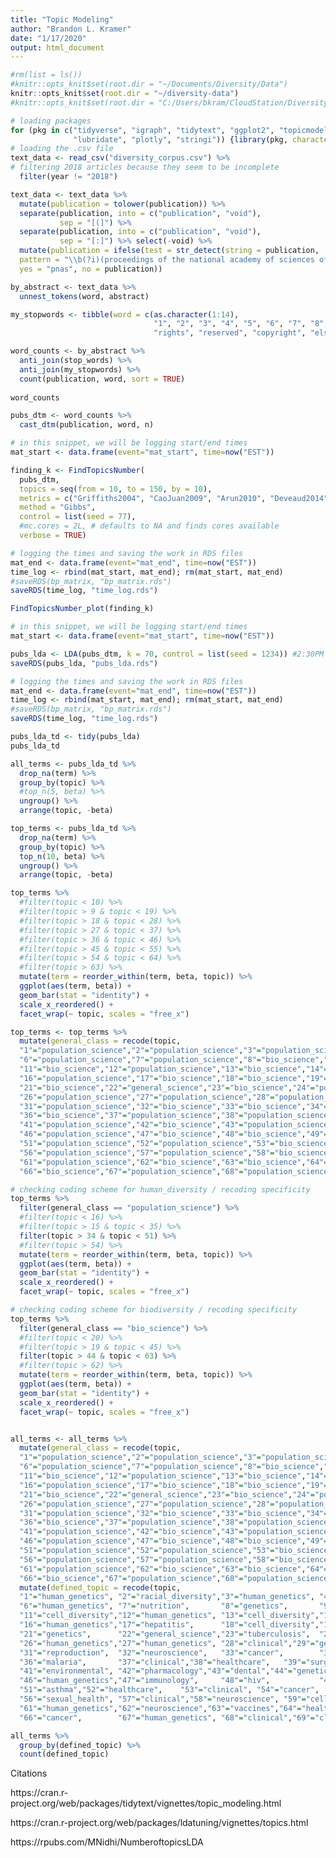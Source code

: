 ```yaml
---
title: "Topic Modeling"
author: "Brandon L. Kramer"
date: "1/17/2020"
output: html_document
---
```


```r
#rm(list = ls())
#knitr::opts_knit$set(root.dir = "~/Documents/Diversity/Data")
knitr::opts_knit$set(root.dir = "~/diversity-data")
#knitr::opts_knit$set(root.dir = "C:/Users/bkram/CloudStation/Diversity/Data")
```

```r
# loading packages 
for (pkg in c("tidyverse", "igraph", "tidytext", "ggplot2", "topicmodels", "tm", #"ldatuning", 
              "lubridate", "plotly", "stringi")) {library(pkg, character.only = TRUE)}
# loading the .csv file 
text_data <- read_csv("diversity_corpus.csv") %>% 
# filtering 2018 articles because they seem to be incomplete 
  filter(year != "2018") 

```

```r

text_data <- text_data %>% 
  mutate(publication = tolower(publication)) %>% 
  separate(publication, into = c("publication", "void"), 
           sep = "[(]") %>% 
  separate(publication, into = c("publication", "void"), 
           sep = "[:]") %>% select(-void) %>%
  mutate(publication = ifelse(test = str_detect(string = publication, 
  pattern = "\\b(?i)(proceedings of the national academy of sciences of the united states of america)\\b"), 
  yes = "pnas", no = publication)) 

by_abstract <- text_data %>% 
  unnest_tokens(word, abstract)

my_stopwords <- tibble(word = c(as.character(1:14), 
                                "1", "2", "3", "4", "5", "6", "7", "8", "9", "10", 
                                "rights", "reserved", "copyright", "elsevier"))

word_counts <- by_abstract %>% 
  anti_join(stop_words) %>% 
  anti_join(my_stopwords) %>% 
  count(publication, word, sort = TRUE)
  
word_counts

pubs_dtm <- word_counts %>%
  cast_dtm(publication, word, n)
```

```r

# in this snippet, we will be logging start/end times 
mat_start <- data.frame(event="mat_start", time=now("EST"))

finding_k <- FindTopicsNumber(
  pubs_dtm,
  topics = seq(from = 10, to = 150, by = 10),
  metrics = c("Griffiths2004", "CaoJuan2009", "Arun2010", "Deveaud2014"),
  method = "Gibbs",
  control = list(seed = 77),
  #mc.cores = 2L, # defaults to NA and finds cores available 
  verbose = TRUE)

# logging the times and saving the work in RDS files 
mat_end <- data.frame(event="mat_end", time=now("EST"))
time_log <- rbind(mat_start, mat_end); rm(mat_start, mat_end)
#saveRDS(bp_matrix, "bp_matrix.rds")
saveRDS(time_log, "time_log.rds")

FindTopicsNumber_plot(finding_k)

```


```r
# in this snippet, we will be logging start/end times 
mat_start <- data.frame(event="mat_start", time=now("EST"))

pubs_lda <- LDA(pubs_dtm, k = 70, control = list(seed = 1234)) #2:30PM - 
saveRDS(pubs_lda, "pubs_lda.rds")

# logging the times and saving the work in RDS files 
mat_end <- data.frame(event="mat_end", time=now("EST"))
time_log <- rbind(mat_start, mat_end); rm(mat_start, mat_end)
#saveRDS(bp_matrix, "bp_matrix.rds")
saveRDS(time_log, "time_log.rds")

```

```r

pubs_lda_td <- tidy(pubs_lda)
pubs_lda_td

all_terms <- pubs_lda_td %>%
  drop_na(term) %>% 
  group_by(topic) %>%
  #top_n(5, beta) %>%
  ungroup() %>%
  arrange(topic, -beta)

top_terms <- pubs_lda_td %>%
  drop_na(term) %>% 
  group_by(topic) %>%
  top_n(10, beta) %>%
  ungroup() %>%
  arrange(topic, -beta)

top_terms %>%
  #filter(topic < 10) %>% 
  #filter(topic > 9 & topic < 19) %>% 
  #filter(topic > 18 & topic < 28) %>% 
  #filter(topic > 27 & topic < 37) %>% 
  #filter(topic > 36 & topic < 46) %>% 
  #filter(topic > 45 & topic < 55) %>% 
  #filter(topic > 54 & topic < 64) %>%
  #filter(topic > 63) %>% 
  mutate(term = reorder_within(term, beta, topic)) %>%
  ggplot(aes(term, beta)) +
  geom_bar(stat = "identity") +
  scale_x_reordered() +
  facet_wrap(~ topic, scales = "free_x")

```

```r

top_terms <- top_terms %>% 
  mutate(general_class = recode(topic, 
  "1"="population_science","2"="population_science","3"="population_science","4"="population_science","5"="bio_science",
  "6"="population_science","7"="population_science","8"="bio_science","9"="bio_science","10"="population_science",
  "11"="bio_science","12"="population_science","13"="bio_science","14"="bio_science","15"="population_science",
  "16"="population_science","17"="bio_science","18"="bio_science","19"="bio_science","20"="population_science",
  "21"="bio_science","22"="general_science","23"="bio_science","24"="population_science","25"="general_science",
  "26"="population_science","27"="population_science","28"="population_science","29"="bio_science","30"="population_science",
  "31"="population_science","32"="bio_science","33"="bio_science","34"="population_science","35"="bio_science",
  "36"="bio_science","37"="population_science","38"="population_science","39"="population_science","40"="population_science",
  "41"="population_science","42"="bio_science","43"="population_science","44"="bio_science","45"="population_science",
  "46"="population_science","47"="bio_science","48"="bio_science","49"="bio_science","50"="population_science",
  "51"="population_science","52"="population_science","53"="bio_science","54"="bio_science","55"="bio_science",
  "56"="population_science","57"="population_science","58"="bio_science","59"="bio_science","60"="population_science",
  "61"="population_science","62"="bio_science","63"="bio_science","64"="population_science","65"="bio_science",
  "66"="bio_science","67"="population_science","68"="population_science","69"="population_science","70"="bio_science")) 

# checking coding scheme for human_diversity / recoding specificity
top_terms %>%
  filter(general_class == "population_science") %>% 
  #filter(topic < 16) %>% 
  #filter(topic > 15 & topic < 35) %>%
  filter(topic > 34 & topic < 51) %>%
  #filter(topic > 54) %>%
  mutate(term = reorder_within(term, beta, topic)) %>%
  ggplot(aes(term, beta)) +
  geom_bar(stat = "identity") +
  scale_x_reordered() +
  facet_wrap(~ topic, scales = "free_x")

# checking coding scheme for biodiversity / recoding specificity
top_terms %>%
  filter(general_class == "bio_science") %>% 
  #filter(topic < 20) %>% 
  #filter(topic > 19 & topic < 45) %>%
  filter(topic > 44 & topic < 63) %>%
  #filter(topic > 62) %>%
  mutate(term = reorder_within(term, beta, topic)) %>%
  ggplot(aes(term, beta)) +
  geom_bar(stat = "identity") +
  scale_x_reordered() +
  facet_wrap(~ topic, scales = "free_x")


all_terms <- all_terms %>% 
  mutate(general_class = recode(topic, 
  "1"="population_science","2"="population_science","3"="population_science","4"="population_science","5"="bio_science",
  "6"="population_science","7"="population_science","8"="bio_science","9"="bio_science","10"="population_science",
  "11"="bio_science","12"="population_science","13"="bio_science","14"="bio_science","15"="population_science",
  "16"="population_science","17"="bio_science","18"="bio_science","19"="bio_science","20"="population_science",
  "21"="bio_science","22"="general_science","23"="bio_science","24"="population_science","25"="general_science",
  "26"="population_science","27"="population_science","28"="population_science","29"="bio_science","30"="population_science",
  "31"="population_science","32"="bio_science","33"="bio_science","34"="population_science","35"="bio_science",
  "36"="bio_science","37"="population_science","38"="population_science","39"="population_science","40"="population_science",
  "41"="population_science","42"="bio_science","43"="population_science","44"="bio_science","45"="population_science",
  "46"="population_science","47"="bio_science","48"="bio_science","49"="bio_science","50"="population_science",
  "51"="population_science","52"="population_science","53"="bio_science","54"="bio_science","55"="bio_science",
  "56"="population_science","57"="population_science","58"="bio_science","59"="bio_science","60"="population_science",
  "61"="population_science","62"="bio_science","63"="bio_science","64"="population_science","65"="bio_science",
  "66"="bio_science","67"="population_science","68"="population_science","69"="population_science","70"="bio_science")) %>% 
  mutate(defined_topic = recode(topic,
  "1"="human_genetics", "2"="racial_diversity","3"="human_genetics", "4"="clinical","5"="hepatitis",
  "6"="human_genetics", "7"="nutrition",       "8"="genetics",       "9"="genetics",         "10"="deafness_hearing",
  "11"="cell_diversity","12"="human_genetics", "13"="cell_diversity","14"="cell_diversity",  "15"="human_genetics",
  "16"="human_genetics","17"="hepatitis",      "18"="cell_diversity","19"="genetics",        "20"="mental_health",
  "21"="genetics",      "22"="general_science","23"="tuberculosis",  "24"="racial_diversity","25"="general_science",
  "26"="human_genetics","27"="human_genetics", "28"="clinical","29"="genetics",     "30"="research_ethics",
  "31"="reproduction",  "32"="neuroscience",   "33"="cancer",        "34"="sex/gender",      "35"="microbiome",
  "36"="malaria",       "37"="clinical","38"="healthcare",   "39"="surgerical","40"="mental_health",
  "41"="environmental", "42"="pharmacology","43"="dental","44"="genetics","45"="human_genetics",
  "46"="human_genetics","47"="immunology",     "48"="hiv",           "49"="bacteria",        "50"="education",
  "51"="asthma","52"="healthcare",    "53"="clinical", "54"="cancer",      "55"="plants",
  "56"="sexual_health", "57"="clinical","58"="neuroscience", "59"="cell_diversity", "60"="language",
  "61"="human_genetics","62"="neuroscience","63"="vaccines","64"="healthcare","65"="pharmacology",
  "66"="cancer",        "67"="human_genetics", "68"="clinical","69"="clinical","70"="cell_diversity"))

all_terms %>% 
  group_by(defined_topic) %>% 
  count(defined_topic)

```


Citations 

https://cran.r-project.org/web/packages/tidytext/vignettes/topic_modeling.html

https://cran.r-project.org/web/packages/ldatuning/vignettes/topics.html 

https://rpubs.com/MNidhi/NumberoftopicsLDA

































